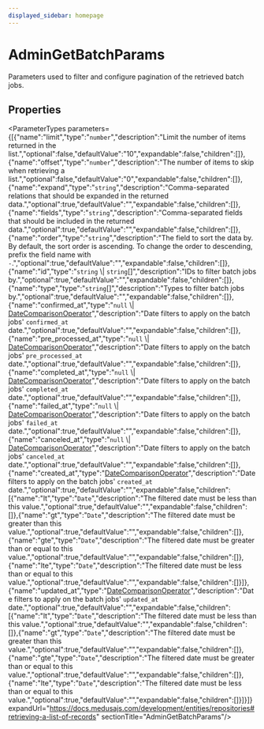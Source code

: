 ```yaml
---
displayed_sidebar: homepage
---
```



# AdminGetBatchParams

Parameters used to filter and configure pagination of the retrieved batch jobs.

## Properties

<ParameterTypes parameters={[{"name":"limit","type":"`number`","description":"Limit the number of items returned in the list.","optional":false,"defaultValue":"10","expandable":false,"children":[]},{"name":"offset","type":"`number`","description":"The number of items to skip when retrieving a list.","optional":false,"defaultValue":"0","expandable":false,"children":[]},{"name":"expand","type":"`string`","description":"Comma-separated relations that should be expanded in the returned data.","optional":true,"defaultValue":"","expandable":false,"children":[]},{"name":"fields","type":"`string`","description":"Comma-separated fields that should be included in the returned data.","optional":true,"defaultValue":"","expandable":false,"children":[]},{"name":"order","type":"`string`","description":"The field to sort the data by. By default, the sort order is ascending. To change the order to descending, prefix the field name with `-`.","optional":true,"defaultValue":"","expandable":false,"children":[]},{"name":"id","type":"`string` \\| `string`[]","description":"IDs to filter batch jobs by.","optional":true,"defaultValue":"","expandable":false,"children":[]},{"name":"type","type":"`string`[]","description":"Types to filter batch jobs by.","optional":true,"defaultValue":"","expandable":false,"children":[]},{"name":"confirmed_at","type":"`null` \\| [DateComparisonOperator](medusa.DateComparisonOperator.mdx)","description":"Date filters to apply on the batch jobs' `confirmed_at` date.","optional":true,"defaultValue":"","expandable":false,"children":[]},{"name":"pre_processed_at","type":"`null` \\| [DateComparisonOperator](medusa.DateComparisonOperator.mdx)","description":"Date filters to apply on the batch jobs' `pre_processed_at` date.","optional":true,"defaultValue":"","expandable":false,"children":[]},{"name":"completed_at","type":"`null` \\| [DateComparisonOperator](medusa.DateComparisonOperator.mdx)","description":"Date filters to apply on the batch jobs' `completed_at` date.","optional":true,"defaultValue":"","expandable":false,"children":[]},{"name":"failed_at","type":"`null` \\| [DateComparisonOperator](medusa.DateComparisonOperator.mdx)","description":"Date filters to apply on the batch jobs' `failed_at` date.","optional":true,"defaultValue":"","expandable":false,"children":[]},{"name":"canceled_at","type":"`null` \\| [DateComparisonOperator](medusa.DateComparisonOperator.mdx)","description":"Date filters to apply on the batch jobs' `canceled_at` date.","optional":true,"defaultValue":"","expandable":false,"children":[]},{"name":"created_at","type":"[DateComparisonOperator](medusa.DateComparisonOperator.mdx)","description":"Date filters to apply on the batch jobs' `created_at` date.","optional":true,"defaultValue":"","expandable":false,"children":[{"name":"lt","type":"`Date`","description":"The filtered date must be less than this value.","optional":true,"defaultValue":"","expandable":false,"children":[]},{"name":"gt","type":"`Date`","description":"The filtered date must be greater than this value.","optional":true,"defaultValue":"","expandable":false,"children":[]},{"name":"gte","type":"`Date`","description":"The filtered date must be greater than or equal to this value.","optional":true,"defaultValue":"","expandable":false,"children":[]},{"name":"lte","type":"`Date`","description":"The filtered date must be less than or equal to this value.","optional":true,"defaultValue":"","expandable":false,"children":[]}]},{"name":"updated_at","type":"[DateComparisonOperator](medusa.DateComparisonOperator.mdx)","description":"Date filters to apply on the batch jobs' `updated_at` date.","optional":true,"defaultValue":"","expandable":false,"children":[{"name":"lt","type":"`Date`","description":"The filtered date must be less than this value.","optional":true,"defaultValue":"","expandable":false,"children":[]},{"name":"gt","type":"`Date`","description":"The filtered date must be greater than this value.","optional":true,"defaultValue":"","expandable":false,"children":[]},{"name":"gte","type":"`Date`","description":"The filtered date must be greater than or equal to this value.","optional":true,"defaultValue":"","expandable":false,"children":[]},{"name":"lte","type":"`Date`","description":"The filtered date must be less than or equal to this value.","optional":true,"defaultValue":"","expandable":false,"children":[]}]}]} expandUrl="https://docs.medusajs.com/development/entities/repositories#retrieving-a-list-of-records" sectionTitle="AdminGetBatchParams"/>
